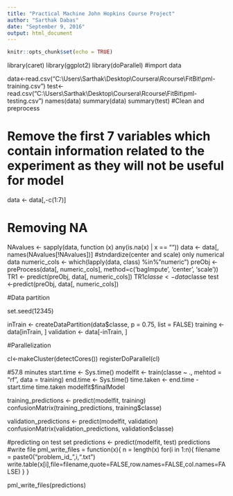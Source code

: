 ---
title: "Practical Machine John Hopkins Course Project"
author: "Sarthak Dabas"
date: "September 9, 2016"
output: html_document
---

```{r setup, include=FALSE}
knitr::opts_chunk$set(echo = TRUE)
```

library(caret)
library(ggplot2)
library(doParallel)
#import data

data<-read.csv("C:\\Users\\Sarthak\\Desktop\\Coursera\\Rcourse\\FitBit\\pml-training.csv")
test<-read.csv("C:\\Users\\Sarthak\\Desktop\\Coursera\\Rcourse\\FitBit\\pml-testing.csv")
names(data)
summary(data)
summary(test)
#Clean and preprocess

# Remove the first 7 variables which contain information related to the experiment as they will not be useful for model
data <- data[,-c(1:7)]

# Removing NA
NAvalues <- sapply(data, function (x) any(is.na(x) | x == ""))
data <- data[, names(NAvalues[!NAvalues])]
#stndardize(center and scale) only numerical data
numeric_cols <- which(lapply(data, class) %in% "numeric")
preObj <- preProcess(data[, numeric_cols], method=c('bagImpute', 'center', 'scale'))
TR1 <- predict(preObj, data[, numeric_cols])
TR1$classe<-data$classe
test <-predict(preObj, data[, numeric_cols])

#Data partition

set.seed(12345)

inTrain <- createDataPartition(data$classe, p = 0.75, list = FALSE)
training <- data[inTrain, ]
validation <- data[-inTrain, ]

#Parallelization

cl<-makeCluster(detectCores())
registerDoParallel(cl)

#57.8 minutes
start.time <- Sys.time()
modelfit <- train(classe ~ ., mehtod = "rf", data = training)
end.time <- Sys.time()
time.taken <- end.time - start.time
time.taken
modelfit$finalModel

training_predictions <- predict(modelfit, training)
confusionMatrix(training_predictions, training$classe)

validation_predictions <- predict(modelfit, validation)
confusionMatrix(validation_predictions, validation$classe)

#predicting on test set
predictions <- predict(modelfit, test)
predictions
#write file
pml_write_files = function(x){
        n = length(x)
        for(i in 1:n){
                filename = paste0("problem_id_",i,".txt")
                write.table(x[i],file=filename,quote=FALSE,row.names=FALSE,col.names=FALSE)
        }
}

pml_write_files(predictions)
